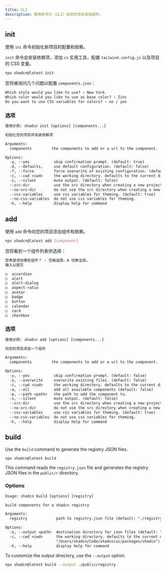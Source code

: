 ```yaml
---
title: CLI
description: 使用命令行（CLI）向您的项目添加组件。
---
```


## init

使用 `ini` 命令初始化新项目的配置和依赖。

`init` 命令会安装依赖项，添加 `cn` 实用工具，配置 `tailwind.config.js` 以及项目的 CSS 变量。

```bash
npx shadcn@latest init
```

您将被询问几个问题以配置 `components.json`：

```txt showLineNumbers
Which style would you like to use? › New York
Which color would you like to use as base color? › Zinc
Do you want to use CSS variables for colors? › no / yes
```

### 选项

```txt
使用示例: shadcn init [options] [components...]

初始化您的项目并安装依赖项

Arguments:
  components         the components to add or a url to the component.

Options:
  -y, --yes           skip confirmation prompt. (default: true)
  -d, --defaults,     use default configuration. (default: false)
  -f, --force         force overwrite of existing configuration. (default: false)
  -c, --cwd <cwd>     the working directory. defaults to the current directory. (default: "/Users/shadcn/Desktop")
  -s, --silent        mute output. (default: false)
  --src-dir           use the src directory when creating a new project. (default: false)
  --no-src-dir        do not use the src directory when creating a new project.
  --css-variables     use css variables for theming. (default: true)
  --no-css-variables  do not use css variables for theming.
  -h, --help          display help for command
```

## add

使用 `add` 命令向您的项目添加组件和依赖。

```bash
npx shadcn@latest add [component]
```

您将看到一个组件列表供选择：

```txt
您希望添加哪些组件？ › 空格选择。A 切换全部。
输入以提交

◯  accordion
◯  alert
◯  alert-dialog
◯  aspect-ratio
◯  avatar
◯  badge
◯  button
◯  calendar
◯  card
◯  checkbox
```

### 选项

```txt
使用示例: shadcn add [options] [components...]

向您的项目添加一个组件

Arguments:
  components         the components to add or a url to the component.

Options:
  -y, --yes           skip confirmation prompt. (default: false)
  -o, --overwrite     overwrite existing files. (default: false)
  -c, --cwd <cwd>     the working directory. defaults to the current directory. (default: "/Users/shadcn/Desktop")
  -a, --all           add all available components (default: false)
  -p, --path <path>   the path to add the component to.
  -s, --silent        mute output. (default: false)
  --src-dir           use the src directory when creating a new project. (default: false)
  --no-src-dir        do not use the src directory when creating a new project.
  --css-variables     use css variables for theming. (default: true)
  --no-css-variables  do not use css variables for theming.
  -h, --help          display help for command
```

## build

Use the `build` command to generate the registry JSON files.

```bash
npx shadcn@latest build
```

This command reads the `registry.json` file and generates the registry JSON files in the `public/r` directory.

### Options

```txt
Usage: shadcn build [options] [registry]

build components for a shadcn registry

Arguments:
  registry             path to registry.json file (default: "./registry.json")

Options:
  -o, --output <path>  destination directory for json files (default: "./public/r")
  -c, --cwd <cwd>      the working directory. defaults to the current directory. (default:
                       "/Users/shadcn/Code/shadcn/ui/packages/shadcn")
  -h, --help           display help for command
```

To customize the output directory, use the `--output` option.

```bash
npx shadcn@latest build --output ./public/registry
```
